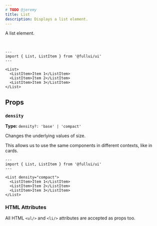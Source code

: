 ```yaml
---
# TODO @jeremy
title: List
description: Displays a list element.
---
```


A list element.

<br/>
  
```astro live
---
import { List, ListItem } from '@fullui/ui'
---

<List>
  <ListItem>Item 1</ListItem>
  <ListItem>Item 2</ListItem>
  <ListItem>Item 3</ListItem>
</List>
```

## Props
### `density`
**Type:** `density?: 'base' | 'compact'`

Changes the underlying values of size.

This allows us to use the same components in different contexts, like in cards.

```astro live
---
import { List, ListItem } from '@fullui/ui'
---

<List density="compact">
  <ListItem>Item 1</ListItem>
  <ListItem>Item 2</ListItem>
  <ListItem>Item 3</ListItem>
</List>
```

<Theming />

### HTML Attributes
All HTML `<ul/>` and `<li/>` attributes are accepted as props too.